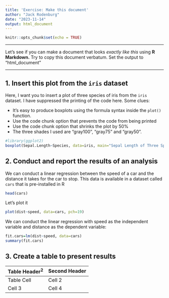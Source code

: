 ```yaml
---
title: 'Exercise: Make this document'
author: "Jack Rodenburg"
date: "2023-11-14"
output: html_document
---
```

```r
knitr::opts_chunk$set(echo = TRUE)
```
***
Let’s see if you can make a document that looks *exactly like this* using **R Markdown.** Try to copy this document verbatum. Set the output to “html_document”

***

## 1. Insert this plot from the `iris` dataset
Here, I want you to insert a plot of three species of iris from the `iris` dataset. I have suppressed the printing of the code here. Some clues:

* It’s easy to produce boxplots using the formula syntax inside the `plot()` function.
* Use the code chunk option that prevents the code from being printed
* Use the code chunk option that shrinks the plot by 50%
* The three shades I used are “gray100”, “gray75” and “gray50”.

```r
#library(ggplot2)
boxplot(Sepal.Length~Species, data=iris, main="Sepal Length of Three Species of Iris")
```




## 2. Conduct and report the results of an analysis
We can conduct a linear regression between the speed of a car and the distance it takes for the car to stop. This data is available in a dataset called `cars` that is pre-installed in R

```r
head(cars)
```
Let's plot it

```r
plot(dist~speed, data=cars, pch=19)
```
We can conduct the linear regression with speed as the independent variable and distance as the dependent variable:
```r
fit.cars=lm(dist~speed, data=cars)
summary(fit.cars)
```
## 3. Create a table to present results


Table Header^2^ | Second Header
------------- | -------------
Table Cell | Cell 2
Cell 3 | Cell 4 




